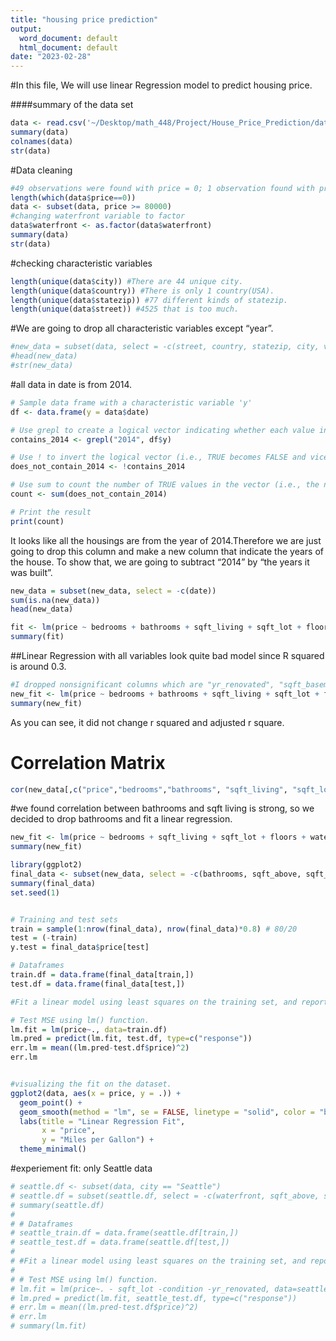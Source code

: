 ```yaml
---
title: "housing price prediction"
output:
  word_document: default
  html_document: default
date: "2023-02-28"
---
```


#In this file, We will use linear Regression model to predict housing price. 

####summary of the data set
```r
data <- read.csv('~/Desktop/math_448/Project/House_Price_Prediction/data.csv', stringsAsFactors = TRUE)
summary(data)
colnames(data)
str(data)
```
#Data cleaning

```r
#49 observations were found with price = 0; 1 observation found with price = 7,800. Minimum price excluding outliers: 80,000.
length(which(data$price==0))
data <- subset(data, price >= 80000)
#changing waterfront variable to factor
data$waterfront <- as.factor(data$waterfront)
summary(data)
str(data)
```


#checking characteristic variables
```r
length(unique(data$city)) #There are 44 unique city. 
length(unique(data$country)) #There is only 1 country(USA).
length(unique(data$statezip)) #77 different kinds of statezip.
length(unique(data$street)) #4525 that is too much.
```

#We are going to drop all characteristic variables except "year". 

```r
#new_data = subset(data, select = -c(street, country, statezip, city, view))
#head(new_data)
#str(new_data)
```
#all data in date is from 2014. 
```r
# Sample data frame with a characteristic variable 'y'
df <- data.frame(y = data$date)

# Use grepl to create a logical vector indicating whether each value in 'y' contains the word "2014"
contains_2014 <- grepl("2014", df$y)

# Use ! to invert the logical vector (i.e., TRUE becomes FALSE and vice versa)
does_not_contain_2014 <- !contains_2014

# Use sum to count the number of TRUE values in the vector (i.e., the number of rows where 'y' does not contain "2014")
count <- sum(does_not_contain_2014)

# Print the result
print(count)
```
It looks like all the housings are from the year of 2014.Therefore we are just going to drop this column and make a new column that indicate the years of the house. To show that, we are going to subtract "2014" by "the years it was built". 

```r
new_data = subset(new_data, select = -c(date))
sum(is.na(new_data))
head(new_data)
```



```r
fit <- lm(price ~ bedrooms + bathrooms + sqft_living + sqft_lot + floors + waterfront + condition + sqft_above + sqft_basement + yr_built + yr_renovated, data = new_data)
summary(fit)
```
##Linear Regression with all variables look quite bad model since R squared is around 0.3. 

```r
#I dropped nonsignificant columns which are "yr_renovated", "sqft_basement" and "sqft_above"
new_fit <- lm(price ~ bedrooms + bathrooms + sqft_living + sqft_lot + floors + waterfront + condition + yr_built, data = new_data)
summary(new_fit)
```

As you can see, it did not change r squared and adjusted r square.

# Correlation Matrix
```r
cor(new_data[,c("price","bedrooms","bathrooms", "sqft_living", "sqft_lot","floors", "condition", "yr_built")])
```
#we found correlation between bathrooms and sqft living is strong, so we decided to drop bathrooms and fit a linear regression. 
```r
new_fit <- lm(price ~ bedrooms + sqft_living + sqft_lot + floors + waterfront + condition + yr_built, data = new_data)
summary(new_fit)
```

```r
library(ggplot2)
final_data <- subset(new_data, select = -c(bathrooms, sqft_above, sqft_basement))
summary(final_data)
set.seed(1)


# Training and test sets
train = sample(1:nrow(final_data), nrow(final_data)*0.8) # 80/20
test = (-train)
y.test = final_data$price[test]

# Dataframes
train.df = data.frame(final_data[train,])
test.df = data.frame(final_data[test,])

#Fit a linear model using least squares on the training set, and report the test error obtained.

# Test MSE using lm() function. 
lm.fit = lm(price~., data=train.df)
lm.pred = predict(lm.fit, test.df, type=c("response"))
err.lm = mean((lm.pred-test.df$price)^2)
err.lm


#visualizing the fit on the dataset.
ggplot2(data, aes(x = price, y = .)) +
  geom_point() +
  geom_smooth(method = "lm", se = FALSE, linetype = "solid", color = "blue", aes(group = 1)) +
  labs(title = "Linear Regression Fit",
       x = "price",
       y = "Miles per Gallon") +
  theme_minimal()
```



#experiement fit: only Seattle data

```r
# seattle.df <- subset(data, city == "Seattle")
# seattle.df = subset(seattle.df, select = -c(waterfront, sqft_above, sqft_basement, street, country, city, statezip, date))
# summary(seattle.df)
# 
# # Dataframes
# seattle_train.df = data.frame(seattle.df[train,])
# seattle_test.df = data.frame(seattle.df[test,])
# 
# #Fit a linear model using least squares on the training set, and report the test error obtained.
# 
# # Test MSE using lm() function. 
# lm.fit = lm(price~. - sqft_lot -condition -yr_renovated, data=seattle.df)
# lm.pred = predict(lm.fit, seattle_test.df, type=c("response"))
# err.lm = mean((lm.pred-test.df$price)^2)
# err.lm
# summary(lm.fit)
```


